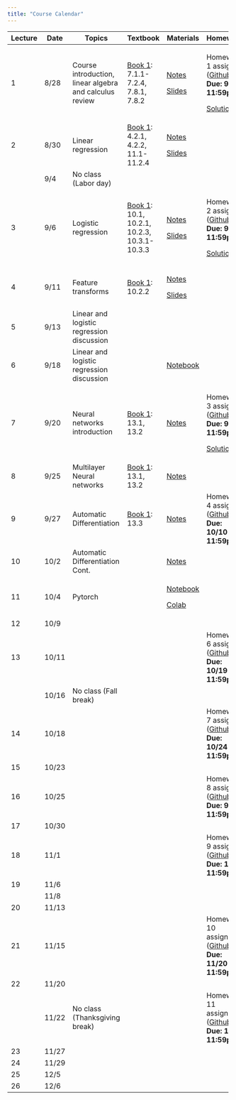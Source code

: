 ```yaml
---
title: "Course Calendar"
---
```


+----------+----------+---------------------------------------------------------+---------------------------------------------------------------------------------------------+---------------------------------------------------------------------------------------------------+------------------------------------------------------------------------------------------------------------------------------+
| Lecture  | Date     | Topics                                                  | Textbook                                                                                    | Materials                                                                                         | Homework                                                                                                                     |
+==========+==========+=========================================================+=============================================================================================+===================================================================================================+==============================================================================================================================+
| 1        | 8/28     | Course introduction, linear algebra and calculus review | [Book 1](https://probml.github.io/pml-book/book1.html): 7.1.1-7.2.4, 7.8.1, 7.8.2           | [Notes](../lecture1-background/notes.qmd)                                                         | Homework 1 assigned ([Github](https://github.com/orgs/CS152-Neural-Networks-Fall-2023/repositories)) **Due: 9/5 11:59pm**    |
|          |          |                                                         |                                                                                             |                                                                                                   |                                                                                                                              |
|          |          |                                                         |                                                                                             | [Slides](../lecture1-background/slides.qmd)                                                       | [Solutions](../assignments/homework1-background/solutions.html)                                                              |
+----------+----------+---------------------------------------------------------+---------------------------------------------------------------------------------------------+---------------------------------------------------------------------------------------------------+------------------------------------------------------------------------------------------------------------------------------+
| 2        | 8/30     | Linear regression                                       | [Book 1](https://probml.github.io/pml-book/book1.html): 4.2.1, 4.2.2, 11.1-11.2.4           | [Notes](../lecture2-linear-regression/notes.qmd)                                                  |                                                                                                                              |
|          |          |                                                         |                                                                                             |                                                                                                   |                                                                                                                              |
|          |          |                                                         |                                                                                             | [Slides](../lecture2-linear-regression/slides.qmd)                                                |                                                                                                                              |
+----------+----------+---------------------------------------------------------+---------------------------------------------------------------------------------------------+---------------------------------------------------------------------------------------------------+------------------------------------------------------------------------------------------------------------------------------+
|          | 9/4      | No class (Labor day)                                    |                                                                                             |                                                                                                   |                                                                                                                              |
+----------+----------+---------------------------------------------------------+---------------------------------------------------------------------------------------------+---------------------------------------------------------------------------------------------------+------------------------------------------------------------------------------------------------------------------------------+
| 3        | 9/6      | Logistic regression                                     | [Book 1](https://probml.github.io/pml-book/book1.html): 10.1, 10.2.1, 10.2.3, 10.3.1-10.3.3 | [Notes](../lecture3-logistic-regression/notes.qmd)                                                | Homework 2 assigned ([Github](https://github.com/orgs/CS152-Neural-Networks-Fall-2023/repositories)) **Due: 9/12 11:59pm**   |
|          |          |                                                         |                                                                                             |                                                                                                   |                                                                                                                              |
|          |          |                                                         |                                                                                             | [Slides](../lecture3-logistic-regression/slides.qmd)                                              | [Solutions](../assignments/homework2-linear-regression/solutions.html)                                                       |
+----------+----------+---------------------------------------------------------+---------------------------------------------------------------------------------------------+---------------------------------------------------------------------------------------------------+------------------------------------------------------------------------------------------------------------------------------+
| 4        | 9/11     | Feature transforms                                      | [Book 1](https://probml.github.io/pml-book/book1.html): 10.2.2                              | [Notes](../lecture4-feature-transforms/notes.qmd)                                                 |                                                                                                                              |
|          |          |                                                         |                                                                                             |                                                                                                   |                                                                                                                              |
|          |          |                                                         |                                                                                             | [Slides](../lecture4-feature-transforms/slides.html)                                              |                                                                                                                              |
+----------+----------+---------------------------------------------------------+---------------------------------------------------------------------------------------------+---------------------------------------------------------------------------------------------------+------------------------------------------------------------------------------------------------------------------------------+
| 5        | 9/13     | Linear and logistic regression discussion               |                                                                                             |                                                                                                   |                                                                                                                              |
+----------+----------+---------------------------------------------------------+---------------------------------------------------------------------------------------------+---------------------------------------------------------------------------------------------------+------------------------------------------------------------------------------------------------------------------------------+
| 6        | 9/18     | Linear and logistic regression discussion               |                                                                                             | [Notebook](https://colab.research.google.com/drive/1MlFAWYkgI58xjxTYWKJoSdU64xRObyaq?usp=sharing) |                                                                                                                              |
+----------+----------+---------------------------------------------------------+---------------------------------------------------------------------------------------------+---------------------------------------------------------------------------------------------------+------------------------------------------------------------------------------------------------------------------------------+
| 7        | 9/20     | Neural networks introduction                            | [Book 1](https://probml.github.io/pml-book/book1.html): 13.1, 13.2                          | [Notes](../lecture5-neural-networks-intro/notes.qmd)                                              | Homework 3 assigned ([Github](https://github.com/orgs/CS152-Neural-Networks-Fall-2023/repositories)) **Due: 9/26 11:59pm**   |
|          |          |                                                         |                                                                                             |                                                                                                   |                                                                                                                              |
|          |          |                                                         |                                                                                             |                                                                                                   | [Solutions](../assignments/homework3-logistic-regression/solutions.html)                                                     |
+----------+----------+---------------------------------------------------------+---------------------------------------------------------------------------------------------+---------------------------------------------------------------------------------------------------+------------------------------------------------------------------------------------------------------------------------------+
| 8        | 9/25     | Multilayer Neural networks                              | [Book 1](https://probml.github.io/pml-book/book1.html): 13.1, 13.2                          | [Notes](../lecture6-backpropagation/notes.qmd)                                                    |                                                                                                                              |
+----------+----------+---------------------------------------------------------+---------------------------------------------------------------------------------------------+---------------------------------------------------------------------------------------------------+------------------------------------------------------------------------------------------------------------------------------+
| 9        | 9/27     | Automatic Differentiation                               | [Book 1](https://probml.github.io/pml-book/book1.html): 13.3                                | [Notes](../lecture6-backpropagation/notes.qmd)                                                    | Homework 4 assigned ([Github](https://github.com/orgs/CS152-Neural-Networks-Fall-2023/repositories)) **Due: 10/10 11:59pm**  |
+----------+----------+---------------------------------------------------------+---------------------------------------------------------------------------------------------+---------------------------------------------------------------------------------------------------+------------------------------------------------------------------------------------------------------------------------------+
| 10       | 10/2     | Automatic Differentiation Cont.                         |                                                                                             | [Notes](../lecture6-backpropagation/notes.qmd)                                                    |                                                                                                                              |
+----------+----------+---------------------------------------------------------+---------------------------------------------------------------------------------------------+---------------------------------------------------------------------------------------------------+------------------------------------------------------------------------------------------------------------------------------+
| 11       | 10/4     | Pytorch                                                 |                                                                                             | [Notebook](../lecture7-pytorch/notebook.html)                                                     |                                                                                                                              |
|          |          |                                                         |                                                                                             |                                                                                                   |                                                                                                                              |
|          |          |                                                         |                                                                                             | [Colab](https://colab.research.google.com/drive/1hJoRYXlGT-nRE4LnA9LEjQcy-c2IEy0p?usp=sharing)    |                                                                                                                              |
+----------+----------+---------------------------------------------------------+---------------------------------------------------------------------------------------------+---------------------------------------------------------------------------------------------------+------------------------------------------------------------------------------------------------------------------------------+
| 12       | 10/9     |                                                         |                                                                                             |                                                                                                   |                                                                                                                              |
+----------+----------+---------------------------------------------------------+---------------------------------------------------------------------------------------------+---------------------------------------------------------------------------------------------------+------------------------------------------------------------------------------------------------------------------------------+
| 13       | 10/11    |                                                         |                                                                                             |                                                                                                   | Homework 6 assigned ([Github](https://github.com/orgs/CS152-Neural-Networks-Fall-2023/repositories)) **Due: 10/19 11:59pm**  |
+----------+----------+---------------------------------------------------------+---------------------------------------------------------------------------------------------+---------------------------------------------------------------------------------------------------+------------------------------------------------------------------------------------------------------------------------------+
|          | 10/16    | No class (Fall break)                                   |                                                                                             |                                                                                                   |                                                                                                                              |
+----------+----------+---------------------------------------------------------+---------------------------------------------------------------------------------------------+---------------------------------------------------------------------------------------------------+------------------------------------------------------------------------------------------------------------------------------+
| 14       | 10/18    |                                                         |                                                                                             |                                                                                                   | Homework 7 assigned ([Github](https://github.com/orgs/CS152-Neural-Networks-Fall-2023/repositories)) **Due: 10/24 11:59pm**  |
+----------+----------+---------------------------------------------------------+---------------------------------------------------------------------------------------------+---------------------------------------------------------------------------------------------------+------------------------------------------------------------------------------------------------------------------------------+
| 15       | 10/23    |                                                         |                                                                                             |                                                                                                   |                                                                                                                              |
+----------+----------+---------------------------------------------------------+---------------------------------------------------------------------------------------------+---------------------------------------------------------------------------------------------------+------------------------------------------------------------------------------------------------------------------------------+
| 16       | 10/25    |                                                         |                                                                                             |                                                                                                   | Homework 8 assigned ([Github](https://github.com/orgs/CS152-Neural-Networks-Fall-2023/repositories)) **Due: 9/5 11:59pm**    |
+----------+----------+---------------------------------------------------------+---------------------------------------------------------------------------------------------+---------------------------------------------------------------------------------------------------+------------------------------------------------------------------------------------------------------------------------------+
| 17       | 10/30    |                                                         |                                                                                             |                                                                                                   |                                                                                                                              |
+----------+----------+---------------------------------------------------------+---------------------------------------------------------------------------------------------+---------------------------------------------------------------------------------------------------+------------------------------------------------------------------------------------------------------------------------------+
| 18       | 11/1     |                                                         |                                                                                             |                                                                                                   | Homework 9 assigned ([Github](https://github.com/orgs/CS152-Neural-Networks-Fall-2023/repositories)) **Due: 11/7 11:59pm**   |
+----------+----------+---------------------------------------------------------+---------------------------------------------------------------------------------------------+---------------------------------------------------------------------------------------------------+------------------------------------------------------------------------------------------------------------------------------+
| 19       | 11/6     |                                                         |                                                                                             |                                                                                                   |                                                                                                                              |
+----------+----------+---------------------------------------------------------+---------------------------------------------------------------------------------------------+---------------------------------------------------------------------------------------------------+------------------------------------------------------------------------------------------------------------------------------+
|          | 11/8     |                                                         |                                                                                             |                                                                                                   |                                                                                                                              |
+----------+----------+---------------------------------------------------------+---------------------------------------------------------------------------------------------+---------------------------------------------------------------------------------------------------+------------------------------------------------------------------------------------------------------------------------------+
| 20       | 11/13    |                                                         |                                                                                             |                                                                                                   |                                                                                                                              |
+----------+----------+---------------------------------------------------------+---------------------------------------------------------------------------------------------+---------------------------------------------------------------------------------------------------+------------------------------------------------------------------------------------------------------------------------------+
| 21       | 11/15    |                                                         |                                                                                             |                                                                                                   | Homework 10 assigned ([Github](https://github.com/orgs/CS152-Neural-Networks-Fall-2023/repositories)) **Due: 11/20 11:59pm** |
+----------+----------+---------------------------------------------------------+---------------------------------------------------------------------------------------------+---------------------------------------------------------------------------------------------------+------------------------------------------------------------------------------------------------------------------------------+
| 22       | 11/20    |                                                         |                                                                                             |                                                                                                   |                                                                                                                              |
+----------+----------+---------------------------------------------------------+---------------------------------------------------------------------------------------------+---------------------------------------------------------------------------------------------------+------------------------------------------------------------------------------------------------------------------------------+
|          | 11/22    | No class (Thanksgiving break)                           |                                                                                             |                                                                                                   | Homework 11 assigned ([Github](https://github.com/orgs/CS152-Neural-Networks-Fall-2023/repositories)) **Due: 12/5 11:59pm**  |
+----------+----------+---------------------------------------------------------+---------------------------------------------------------------------------------------------+---------------------------------------------------------------------------------------------------+------------------------------------------------------------------------------------------------------------------------------+
| 23       | 11/27    |                                                         |                                                                                             |                                                                                                   |                                                                                                                              |
+----------+----------+---------------------------------------------------------+---------------------------------------------------------------------------------------------+---------------------------------------------------------------------------------------------------+------------------------------------------------------------------------------------------------------------------------------+
| 24       | 11/29    |                                                         |                                                                                             |                                                                                                   |                                                                                                                              |
+----------+----------+---------------------------------------------------------+---------------------------------------------------------------------------------------------+---------------------------------------------------------------------------------------------------+------------------------------------------------------------------------------------------------------------------------------+
| 25       | 12/5     |                                                         |                                                                                             |                                                                                                   |                                                                                                                              |
+----------+----------+---------------------------------------------------------+---------------------------------------------------------------------------------------------+---------------------------------------------------------------------------------------------------+------------------------------------------------------------------------------------------------------------------------------+
| 26       | 12/6     |                                                         |                                                                                             |                                                                                                   |                                                                                                                              |
+----------+----------+---------------------------------------------------------+---------------------------------------------------------------------------------------------+---------------------------------------------------------------------------------------------------+------------------------------------------------------------------------------------------------------------------------------+